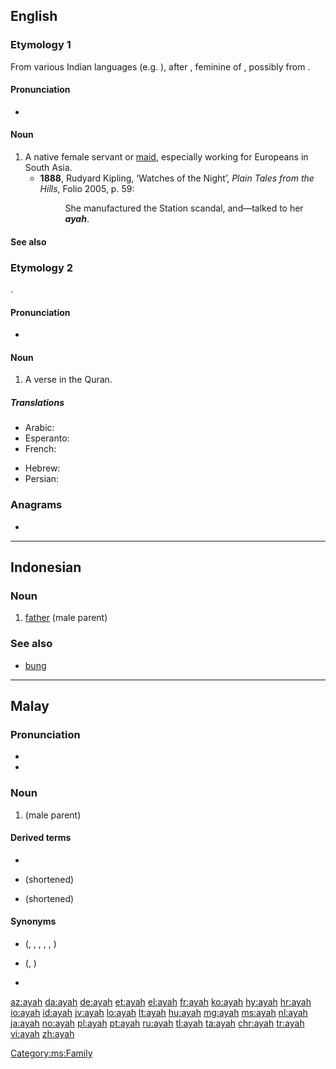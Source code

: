 ==English==

===Etymology 1===
From various Indian languages (e.g. {{etyl|hi|-}} {{m|hi||आया|dry nurse, nanny}}), after {{etyl|pt|en}} {{m|pt|aia||nurse, governess}}, feminine of {{m|pt|aio||tutor}}, possibly from {{etyl|la|en}} {{m|la|avia||grandmother}}.

====Pronunciation====
* {{IPA|/aɪə/|lang=en}}

====Noun====
{{en-noun}}

# A native female servant or [[maid]], especially working for Europeans in South Asia.
#* '''1888''', Rudyard Kipling, ‘Watches of the Night’, ''Plain Tales from the Hills'', Folio 2005, p. 59:
#*: She manufactured the Station scandal, and—talked to her '''''ayah'''''.

====See also====
{{Wikisource1911Enc Citation|Ayah}}

===Etymology 2===
{{bor|en|ar|آية||sign, token}}.

====Pronunciation====
* {{IPA|/aɪə/|lang=en}}

====Noun====
{{en-noun|s|ayat}}

# A verse in the Quran.

=====Translations=====
{{trans-top|A verse in the Quran.}}
* Arabic: {{t+|ar|آية|tr=ʾāya}}
* Esperanto: {{t|eo|ajaho}}
* French: {{t+|fr|aya|m}}
{{trans-mid}}
* Hebrew: {{t+|he|איה}}
* Persian: {{t+|fa|آیه|tr=âye|sc=fa-Arab}}
{{trans-bottom}}

===Anagrams===
* {{l|en|Haya}}

----

==Indonesian==

===Noun===
{{id-noun}}

# [[father]] (male parent)

===See also===
* [[bung]]

----

==Malay==

===Pronunciation===
* {{IPA|/ajah/|lang=ms}}
* {{rhymes|ajah|jah|ah|lang=ms}}

===Noun===
{{head|ms|noun}}

# {{l|en|father}} (male parent)

====Derived terms====
* {{l|ms|ayahanda}}
* {{l|ms|aya}} (shortened)
* {{l|ms|yah}} (shortened)

====Synonyms====
* {{l|ms|bapa}} ({{l|ms|bapanda}}, {{l|ms|bapai}}, {{l|ms|bapak}}, {{l|ms|bapang}}, {{l|ms|baba}}, {{l|ms|papa}})
* {{l|ms|abah}} ({{l|ms|aba}}, {{l|ms|bah}})
* {{l|ms|rama}}

[[Category:ms:Family]]

[[az:ayah]]
[[da:ayah]]
[[de:ayah]]
[[et:ayah]]
[[el:ayah]]
[[fr:ayah]]
[[ko:ayah]]
[[hy:ayah]]
[[hr:ayah]]
[[io:ayah]]
[[id:ayah]]
[[jv:ayah]]
[[lo:ayah]]
[[lt:ayah]]
[[hu:ayah]]
[[mg:ayah]]
[[ms:ayah]]
[[nl:ayah]]
[[ja:ayah]]
[[no:ayah]]
[[pl:ayah]]
[[pt:ayah]]
[[ru:ayah]]
[[tl:ayah]]
[[ta:ayah]]
[[chr:ayah]]
[[tr:ayah]]
[[vi:ayah]]
[[zh:ayah]]